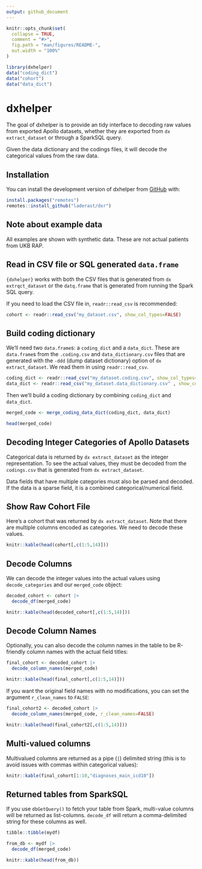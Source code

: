 ```yaml
---
output: github_document
---
```


<!-- README.md is generated from README.Rmd. Please edit that file -->

```r
knitr::opts_chunk$set(
  collapse = TRUE,
  comment = "#>",
  fig.path = "man/figures/README-",
  out.width = "100%"
)

library(dxhelper)
data("coding_dict")
data("cohort")
data("data_dict")
```

# dxhelper

<!-- badges: start -->
<!-- badges: end -->

The goal of dxhelper is to provide an tidy interface to decoding raw values from exported Apollo datasets, whether they are exported from `dx extract_dataset` or through a SparkSQL query.

Given the data dictionary and the codings files, it will decode the categorical values from the raw data.

## Installation

You can install the development version of dxhelper from [GitHub](https://github.com/) with:

``` r
install.packages("remotes")
remotes::install_github("laderast/dxr")
```

## Note about example data

All examples are shown with synthetic data. These are not actual patients from UKB RAP.


## Read in CSV file or SQL generated `data.frame`

`{dxhelper}` works with both the CSV files that is generated from `dx extrqct_dataset` or the `datq.frame` that is generated from running the Spark SQL query.

If you need to load the CSV file in, `readr::read_csv` is recommended:

```r
cohort <- readr::read_csv("my_dataset.csv", show_col_types=FALSE)
```

## Build coding dictionary

We'll need two `data.frame`s: a `coding_dict` and a `data_dict`. These are `data.frame`s from the `.coding.csv` and `data_dictionary.csv` files that are generated with the `-ddd` (dump dataset dictionary) option of `dx extract_dataset`. We read them in using `readr::read_csv`.

```r
coding_dict <- readr::read_csv("my_dataset.coding.csv", show_col_types=FALSE)
data_dict <- readr::read_csv("my_dataset.data_dictionary.csv" , show_col_types=FALSE)
```

Then we'll build a coding dictionary by combining `coding_dict` and `data_dict`. 

```r
merged_code <- merge_coding_data_dict(coding_dict, data_dict)

head(merged_code)
```


## Decoding Integer Categories of Apollo Datasets

Categorical data is returned by `dx extract_dataset` as the integer representation. To see the actual values, they must be decoded from the `codings.csv` that is generated from `dx extract_dataset`. 

Data fields that have multiple categories must also be parsed and decoded. If the data is a sparse field, it is a combined categorical/numerical field.

## Show Raw Cohort File

Here's a cohort that was returned by `dx extract_dataset`. Note that there are multiple columns encoded as categories. We need to decode these values.

```r
knitr::kable(head(cohort[,c(1:5,14)]))
```


## Decode Columns

We can decode the integer values into the actual values using `decode_categories` and our `merged_code` object:

```r
decoded_cohort <- cohort |>
  decode_df(merged_code)

knitr::kable(head(decoded_cohort[,c(1:5,14)]))
```

## Decode Column Names

Optionally, you can also decode the column names in the table to be R-friendly column names with the actual field titles:

```r
final_cohort <- decoded_cohort |>
  decode_column_names(merged_code)

knitr::kable(head(final_cohort[,c(1:5,14)]))
```

If you want the original field names with no modifications, you can set the argument `r_clean_names` to `FALSE`:

```r
final_cohort2 <- decoded_cohort |>
  decode_column_names(merged_code, r_clean_names=FALSE)

knitr::kable(head(final_cohort2[,c(1:5,14)]))
```

## Multi-valued columns

Multivalued columns are returned as a pipe (`|`) delimited string (this is to avoid issues with commas within categorical values):


```r
knitr::kable(final_cohort[1:10,"diagnoses_main_icd10"])
```

## Returned tables from SparkSQL

If you use `dbGetQuery()` to fetch your table from Spark, multi-value columns will be returned as list-columns. `decode_df` will return a comma-delimited string for these columns as well.

```r
tibble::tibble(mydf)
```

```r
from_db <- mydf |> 
  decode_df(merged_code)

knitr::kable(head(from_db))
```
